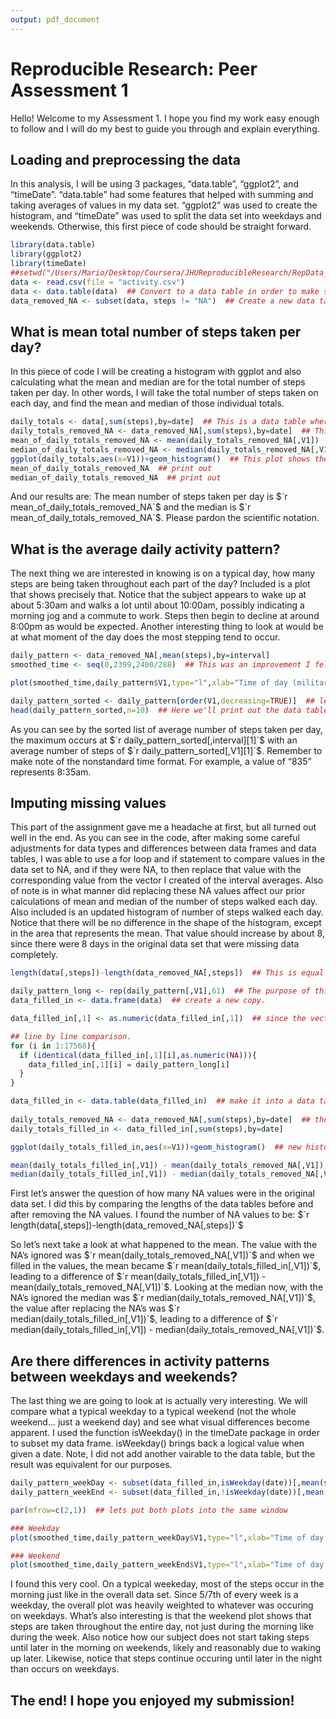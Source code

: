 ```yaml
---
output: pdf_document
---
```

# Reproducible Research: Peer Assessment 1

Hello!  Welcome to my Assessment 1.  I hope you find my work easy enough to follow and I will do my best to guide you through and explain everything.

## Loading and preprocessing the data

In this analysis, I will be using 3 packages, "data.table", "ggplot2", and "timeDate".  "data.table" had some features that helped with summing and taking averages of values in my data set.  "ggplot2" was used to create the histogram, and "timeDate" was used to split the data set into weekdays and weekends.  Otherwise, this first piece of code should be straight forward.

```r
library(data.table)
library(ggplot2)
library(timeDate)
##setwd("/Users/Mario/Desktop/Coursera/JHUReproducibleResearch/RepData_PeerAssessment1")
data <- read.csv(file = "activity.csv")
data <- data.table(data)  ## Convert to a data table in order to make some things easier later.
data_removed_NA <- subset(data, steps != "NA")  ## Create a new data table without NA values.
```

## What is mean total number of steps taken per day?

In this piece of code I will be creating a histogram with ggplot and also calculating what the mean and median are for the total number of steps taken per day.  In other words, I will take the total number of steps taken on each day, and find the mean and median of those individual totals.

```r
daily_totals <- data[,sum(steps),by=date]  ## This is a data table where each row is a date and the steps for that date.
daily_totals_removed_NA <- data_removed_NA[,sum(steps),by=date]  ## This is the same as the previous line, but no NA's.
mean_of_daily_totals_removed_NA <- mean(daily_totals_removed_NA[,V1])  ## This is the mean of total steps taken each day.
median_of_daily_totals_removed_NA <- median(daily_totals_removed_NA[,V1])  ## This is the median of total steps taken each day.
ggplot(daily_totals,aes(x=V1))+geom_histogram()  ## This plot shows the distribution of number of steps taken per day. X is steps, Y is count.
mean_of_daily_totals_removed_NA  ## print out
median_of_daily_totals_removed_NA  ## print out
```

And our results are:  The mean number of steps taken per day is $`r mean_of_daily_totals_removed_NA`$ and the median is $`r mean_of_daily_totals_removed_NA`$.  Please pardon the scientific notation.

## What is the average daily activity pattern?

The next thing we are interested in knowing is on a typical day, how many steps are being taken throughout each part of the day?  Included is a plot that shows precisely that.  Notice that the subject appears to wake up at about 5:30am and walks a lot until about 10:00am, possibly indicating a morning jog and a commute to work.  Steps then begin to decline at around 8:00pm as would be expected.  Another interesting thing to look at would be at what moment of the day does the most stepping tend to occur.

```r
daily_pattern <- data_removed_NA[,mean(steps),by=interval]
smoothed_time <- seq(0,2399,2400/288)  ## This was an improvement I felt on the independent variable.  Since the time intervals used a nonstandard format, 850 representing 8:50, this led to "gaps" because the value that followed 855 was 900.  So I instead used a sequence with no gaps.

plot(smoothed_time,daily_pattern$V1,type="l",xlab="Time of day (military time)",ylab="Steps per 5 minute interval",main="Average of steps taken within each interval across all days")

daily_pattern_sorted <- daily_pattern[order(V1,decreasing=TRUE)]  ## lets order the data table based on number of steps taken.
head(daily_pattern_sorted,n=10)  ## Here we'll print out the data table and see what's at the top.
```

As you can see by the sorted list of average number of steps taken per day, the maximum occurs at $`r daily_pattern_sorted[,interval][1]`$ with an average number of steps of $`r daily_pattern_sorted[,V1][1]`$.  Remember to make note of the nonstandard time format.  For example, a value of "835" represents 8:35am.

## Imputing missing values

This part of the assignment gave me a headache at first, but all turned out well in the end.  As you can see in the code, after making some careful adjustments for data types and differences between data frames and data tables, I was able to use a for loop and if statement to compare values in the data set to NA, and if they were NA, to then replace that value with the corresponding value from the vector I created of the interval averages.  Also of note is in what manner did replacing these NA values affect our prior calculations of mean and median of the number of steps walked each day.  Also included is an updated histogram of number of steps walked each day.  Notice that there will be no difference in the shape of the histogram, except in the area that represents the mean.  That value should increase by about 8, since there were 8 days in the original data set that were missing data completely.


```r
length(data[,steps])-length(data_removed_NA[,steps])  ## This is equal to the number of NA values in the data.

daily_pattern_long <- rep(daily_pattern[,V1],61)  ## The purpose of this was to make the vector the same length as the data table, for easy line by line comparison.
data_filled_in <- data.frame(data)  ## create a new copy.

data_filled_in[,1] <- as.numeric(data_filled_in[,1])  ## since the vector has numberic types, best to just make this whole column numeric as well.  Otherwise, the replaced NA's will become numeric types, while the unreplaced original values will be int types.

## line by line comparison.
for (i in 1:17568){  
  if (identical(data_filled_in[,1][i],as.numeric(NA))){
    data_filled_in[,1][i] = daily_pattern_long[i]
  }
}

data_filled_in <- data.table(data_filled_in)  ## make it into a data table again
             
daily_totals_removed_NA <- data_removed_NA[,sum(steps),by=date]  ## these two lines are equivalent to what was done ealier
daily_totals_filled_in <- data_filled_in[,sum(steps),by=date]

ggplot(daily_totals_filled_in,aes(x=V1))+geom_histogram()  ## new histogram.  Only difference is 8 new values at the same location.

mean(daily_totals_filled_in[,V1]) - mean(daily_totals_removed_NA[,V1])  ### difference
median(daily_totals_filled_in[,V1]) - median(daily_totals_removed_NA[,V1])  ### difference

```

First let's answer the question of how many NA values were in the original data set.  I did this by comparing the lengths of the data tables before and after removing the NA values.  I found the number of NA values to be: $`r length(data[,steps])-length(data_removed_NA[,steps])`$

So let's next take a look at what happened to the mean.  The value with the NA's ignored was $`r mean(daily_totals_removed_NA[,V1])`$ and when we filled in the values, the mean became $`r mean(daily_totals_filled_in[,V1])`$, leading to a difference of $`r mean(daily_totals_filled_in[,V1]) - mean(daily_totals_removed_NA[,V1])`$.  Looking at the median now, with the NA's ignored the median was $`r median(daily_totals_removed_NA[,V1])`$, the value after replacing the NA's was $`r median(daily_totals_filled_in[,V1])`$, leading to a difference of $`r median(daily_totals_filled_in[,V1]) - median(daily_totals_removed_NA[,V1])`$.

## Are there differences in activity patterns between weekdays and weekends?

The last thing we are going to look at is actually very interesting.  We will compare what a typical weekday to a typical weekend (not the whole weekend... just a weekend day) and see what visual differences become apparent.  I used the function isWeekday() in the timeDate package in order to subset my data frame.  isWeekday() brings back a logical value when given a date.  Note, I did not add another vairable to the data table, but the result was equivalent for our purposes.

```r

daily_pattern_weekDay <- subset(data_filled_in,isWeekday(date))[,mean(steps),by=interval]  ## subsetting by logical value, isWeekday(), then mean
daily_pattern_weekEnd <- subset(data_filled_in,!isWeekday(date))[,mean(steps),by=interval]  ## subsetting by logical value, isWeekday(), then mean

par(mfrow=c(2,1))  ## lets put both plots into the same window

### Weekday
plot(smoothed_time,daily_pattern_weekDay$V1,type="l",xlab="Time of day (military time)",ylab="Steps per 5 minute interval",main="Weekdays: Average of steps taken within each interval across all days")

### Weekend
plot(smoothed_time,daily_pattern_weekEnd$V1,type="l",xlab="Time of day (military time)",ylab="Steps per 5 minute interval",main="Weekends: Average of steps taken within each interval across all days")
```

I found this very cool.  On a typical weekeday, most of the steps occur in the morning just like in the overall data set.  Since 5/7th of every week is a weekday, the overall plot was heavily weighted to whatever was occuring on weekdays.  What's also interesting is that the weekend plot shows that steps are taken throughout the entire day, not just during the morning like during the week.  Also notice how our subject does not start taking steps until later in the morning on weekends, likely and reasonably due to waking up later.  Likewise, notice that steps continue occuring until later in the night than occurs on weekdays.

## The end! I hope you enjoyed my submission!

